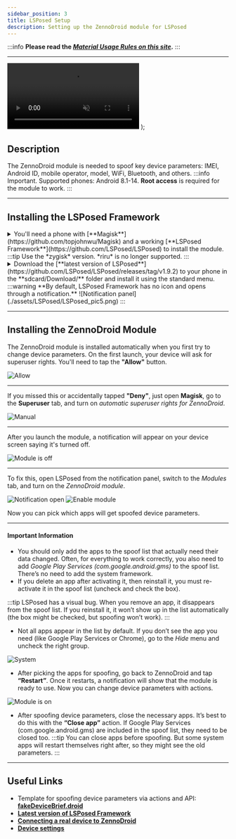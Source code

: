 ```yaml
---
sidebar_position: 3
title: LSPosed Setup
description: Setting up the ZennoDroid module for LSPosed
---
```


:::info **Please read the [*Material Usage Rules on this site*](../Disclaimer).**
:::
_______________________________________________
  <video controls playsInline muted preload="auto" className='docsVideo'>
    <source src={source} type="video/mp4" />
</video>
);

## Description
The ZennoDroid module is needed to spoof key device parameters: IMEI, Android ID, mobile operator, model, WiFi, Bluetooth, and others.
:::info Important.
Supported phones: Android 8.1-14. **Root access** is required for the module to work.
:::
_________________
## Installing the LSPosed Framework

<details>
<summary>You'll need a phone with [**Magisk**](https://github.com/topjohnwu/Magisk) and a working [**LSPosed Framework**](https://github.com/LSPosed/LSPosed) to install the module.</summary>  

 ![Magisk](./assets/LSPosed/LSPosed_pic1.png) ![zygisk](./assets/LSPosed/LSPosed_pic2.png)
</details>
:::tip Use the *zygisk* version. *riru* is no longer supported.
:::
<details>
<summary>Download the [**latest version of LSPosed**](https://github.com/LSPosed/LSPosed/releases/tag/v1.9.2) to your phone in the **sdcard/Download/** folder and install it using the standard menu.</summary>  

![Select from storage](./assets/LSPosed/LSPosed_pic3.png) ![LSposed](./assets/LSPosed/LSPosed_pic4.png)
</details>
:::warning **By default, LSPosed Framework has no icon and opens through a notification.**
![Notification panel](./assets/LSPosed/LSPosed_pic5.png)
:::

_________________
## Installing the ZennoDroid Module
The ZennoDroid module is installed automatically when you first try to change device parameters.
On the first launch, your device will ask for superuser rights.
You'll need to tap the **"Allow"** button.

![Allow](./assets/LSPosed/LSPosed_pic6.png)
_________________
If you missed this or accidentally tapped **"Deny"**, just open **Magisk**, go to the **Superuser** tab, and turn on *automatic superuser rights for ZennoDroid*.

![Manual](./assets/LSPosed/LSPosed_pic7.png)
_________________
After you launch the module, a notification will appear on your device screen saying it's turned off.

![Module is off](./assets/LSPosed/LSPosed_pic8.png)
_________________
To fix this, open LSPosed from the notification panel, switch to the *Modules* tab, and turn on the *ZennoDroid module*.

 ![Notification open](./assets/LSPosed/LSPosed_pic9.png) ![Enable module](./assets/LSPosed/LSPosed_pic10.png)

Now you can pick which apps will get spoofed device parameters.
_________________
#### Important Information
- You should only add the apps to the spoof list that actually need their data changed. Often, for everything to work correctly, you also need to add *Google Play Services (com.google.android.gms)* to the spoof list. There’s no need to add the system framework.
- If you delete an app after activating it, then reinstall it, you must re-activate it in the spoof list (uncheck and check the box).

:::tip LSPosed has a visual bug.
When you remove an app, it disappears from the spoof list. If you reinstall it, it won’t show up in the list automatically (the box might be checked, but spoofing won’t work).
:::

- Not all apps appear in the list by default. If you don’t see the app you need (like Google Play Services or Chrome), go to the *Hide* menu and uncheck the right group.

![System](./assets/LSPosed/LSPosed_pic11.png)

- After picking the apps for spoofing, go back to ZennoDroid and tap **“Restart”**. Once it restarts, a notification will show that the module is ready to use. Now you can change device parameters with actions.

![Module is on](./assets/LSPosed/LSPosed_pic12.png)
- After spoofing device parameters, close the necessary apps. It’s best to do this with the **“Close app”** action. If Google Play Services (com.google.android.gms) are included in the spoof list, they need to be closed too.
:::tip You can close apps before spoofing.
But some system apps will restart themselves right after, so they might see the old parameters.
:::
_________________
## Useful Links
- Template for spoofing device parameters via actions and API: [**fakeDeviceBrief.droid**](https://www.dropbox.com/scl/fi/xkyhg4e72l9su4xvqsdn9/fakeDeviceBrief.droid?rlkey=583ltzuficlyh0kxrma83qodb&dl=0)
- [**Latest version of LSPosed Framework**](https://github.com/LSPosed/LSPosed/releases/tag/v1.9.2)
- [**Connecting a real device to ZennoDroid**](./Connection)
- [**Device settings**](../Settings/Settings_for_Enterprise)